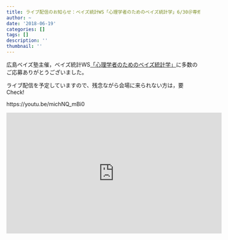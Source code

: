 ```yaml
---
title: ライブ配信のお知らせ：ベイズ統計WS「心理学者のためのベイズ統計学」6/30＠専修大学
author: ~
date: '2018-06-19'
categories: []
tags: []
description: ''
thumbnail: ''
---
```



広島ベイズ塾主催，ベイズ統計WS[「心理学者のためのベイズ統計学」](https://bayesjuku.github.io/blog/post/2018-06-02-ws-6-30/)に多数のご応募ありがとうございました。  
  
ライブ配信を予定していますので、残念ながら会場に来られない方は，要Check!

https://youtu.be/michNQ_mBi0


<iframe width="560" height="315" src="https://www.youtube.com/embed/michNQ_mBi0" frameborder="0" allow="autoplay; encrypted-media" allowfullscreen></iframe>
